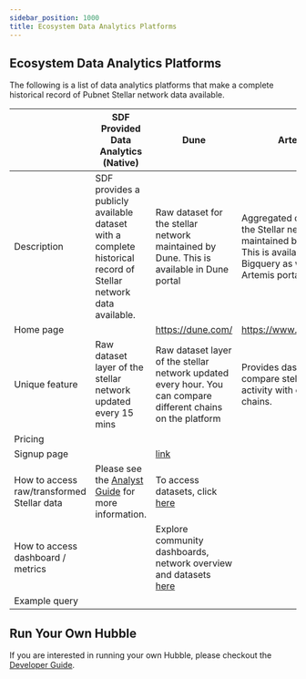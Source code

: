 ```yaml
---
sidebar_position: 1000
title: Ecosystem Data Analytics Platforms
---
```


## Ecosystem Data Analytics Platforms

The following is a list of data analytics platforms that make a complete historical record of Pubnet Stellar network data available.

|  | SDF Provided Data Analytics (Native) | Dune | Artemis | Nansen |
| --- | --- | --- | --- | --- |
| Description | SDF provides a publicly available dataset with a complete historical record of Stellar network data available. | Raw dataset for the stellar network maintained by Dune. This is available in Dune portal | Aggregated dataset for the Stellar network maintained by Artemis. This is available in Bigquery as well as Artemis portal | Aggregated dataset for the Stellar network maintained by Nansen. This is available in Nansen portal |
| Home page |  | https://dune.com/ | https://www.artemis.xyz/ | https://app.nansen.ai/ |
| Unique feature | Raw dataset layer of the stellar network updated every 15 mins | Raw dataset layer of the stellar network updated every hour. You can compare different chains on the platform | Provides dashboard to compare stellar chain activity with ecosystem chains. | Provides dashboard to compare stellar chain activity with ecosystem chains |
| Pricing |  |  |  |  |
| Signup page |  | [link](https://dune.com/auth/register) |  | [link](https://app.nansen.ai/auth/signup) |
| How to access raw/transformed Stellar data | Please see the [Analyst Guide](./analyst-guide) for more information. | To access datasets, click [here](https://dune.com/queries?category=canonical&namespace=stellar) |  | For accessing nansen transformed stellar dataset, upgrade to Pioneer plan and then star [this](https://console.cloud.google.com/bigquery?project=nansen-query) dataset |
| How to access dashboard / metrics |  | Explore community dashboards, network overview and datasets [here](https://dune.com/blockchains/stellar) |  | Explore [chain activity, entity and ecosystem](https://app.nansen.ai/macro/blockchains?chain=stellar&tab=overview) |
| Example query |  |  |  |

## Run Your Own Hubble

If you are interested in running your own Hubble, please checkout the [Developer Guide](./developer-guide).
